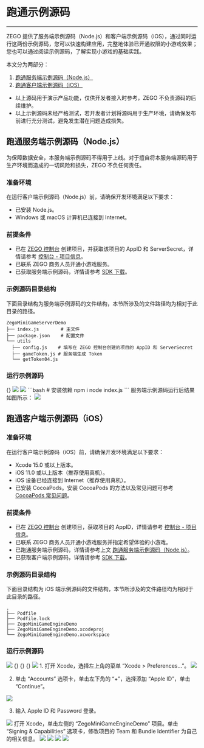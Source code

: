 # 跑通示例源码

---

ZEGO 提供了服务端示例源码（Node.js）和客户端示例源码（iOS），通过同时运行这两份示例源码，您可以快速构建应用，完整地体验已开通权限的小游戏效果；您也可以通过阅读示例源码，了解实现小游戏的基础实践。

本文分为两部分：

1. [跑通服务端示例源码（Node.js）](#跑通服务端示例源码nodejs)
2. [跑通客户端示例源码（iOS）](#跑通客户端示例源码ios)

<Warning title="Warning">

- 以上源码用于演示产品功能，仅供开发者接入时参考，ZEGO 不负责源码的后续维护。
- 以上示例源码未经严格测试，若开发者计划将源码用于生产环境，请确保发布前进行充分测试，避免发生潜在问题造成损失。
</Warning>

## 跑通服务端示例源码（Node.js）

<Warning title="Warning">

为保障数据安全，本服务端示例源码不得用于上线。对于擅自将本服务端源码用于生产环境而造成的一切风险和损失，ZEGO 不负任何责任。
</Warning>

### 准备环境

在运行客户端示例源码（Node.js）前，请确保开发环境满足以下要求：

- 已安装 Node.js。
- Windows 或 macOS 计算机已连接到 Internet。

### 前提条件

- 已在 [ZEGO 控制台](https://console.zego.im) 创建项目，并获取该项目的 AppID 和 ServerSecret，详情请参考 [控制台 - 项目信息](https://doc-zh.zego.im/article/12107)。
- 已联系 ZEGO 商务人员开通小游戏服务。
- 已获取服务端示例源码，详情请参考 [SDK 下载](../download.mdx)。

### 示例源码目录结构

下面目录结构为服务端示例源码的文件结构，本节所涉及的文件路径均为相对于此目录的路径。

```
ZegoMiniGameServerDemo
├── index.js        # 主文件
├── package.json    # 配置文件
└── utils
  ├── config.js    # 填写在 ZEGO 控制台创建的项目的 AppID 和 ServerSecret
  ├── gameToken.js # 服务端生成 Token 
  └── getToken04.js 
```

### 运行示例源码

<Steps>
<Step title="解压服务端源码压缩包 “ZegoMiniGameServerDemo.zip”，获取 “ZegoMiniGameServerDemo”文件夹。">
{}
</Step>
<Step title="修改 “ZegoMiniGameServerDemo/utils/config.js” 文件，在下图红框标识区域填写 “AppID”。">
<Frame width="512" height="auto" caption=""><img src="https://storage.zego.im/sdk-doc/Pics/MiniGames/server_demo_appid.jpeg" /></Frame>
</Step>
<Step title="在同文件中，填写 “ServerSecret“。">
<Frame width="512" height="auto" caption=""><img src="https://storage.zego.im/sdk-doc/Pics/MiniGames/ServerSecret.jpeg" /></Frame>
</Step>
<Step title="进入 “ZegoMiniGameServerDemo”文件夹，在终端执行以下代码，以启动小游戏服务端。">
```bash
# 安装依赖
npm i 
node index.js
```
</Step>
<Step title="执行代码后，即可获得服务端地址，可用作客户端示例源码的后台服务地址。">
服务端示例源码运行后结果如图所示：
<Frame width="512" height="auto" caption=""><img src="https://storage.zego.im/sdk-doc/Pics/MiniGames/server_sourcecodes_address.jpeg" /></Frame>
</Step>
</Steps>


## 跑通客户端示例源码（iOS）

### 准备环境

在运行客户端示例源码（iOS）前，请确保开发环境满足以下要求：

- Xcode 15.0 或以上版本。
- iOS 11.0 或以上版本（推荐使用真机）。
- iOS 设备已经连接到 Internet（推荐使用真机）。
- 已安装 CocoaPods。安装 CocoaPods 的方法以及常见问题可参考 [CocoaPods 常见问题](https://doc-zh.zego.im/faq/CocoaPods_question?product=ExpressVideo&platform=macos#1)。

### 前提条件

- 已在 [ZEGO 控制台](https://console.zego.im) 创建项目，获取项目的 AppID，详情请参考 [控制台 - 项目信息](https://doc-zh.zego.im/article/12107)。
- 已联系 ZEGO 商务人员开通小游戏服务并指定希望体验的小游戏。
- 已跑通服务端示例源码，详情请参考上文 [跑通服务端示例源码（Node.js）](#跑通服务端示例源码nodejs)。
- 已获取客户端示例源码，详情请参考 [SDK 下载](../download.mdx)。


### 示例源码目录结构

下面目录结构为 iOS 端示例源码的文件结构，本节所涉及的文件路径均为相对于此目录的路径。

```tree
.
├── Podfile
├── Podfile.lock
├── ZegoMiniGameEngineDemo
├── ZegoMiniGameEngineDemo.xcodeproj
└── ZegoMiniGameEngineDemo.xcworkspace
```

### 运行示例源码

<Steps>
<Step title="打开 “AppStore”，搜索 “Xcode” 并下载安装。">
<Frame width="512" height="auto" caption=""><img src="https://storage.zego.im/sdk-doc/Pics/iOS/ZegoExpressEngine/Common/appstore-xcode.png" /></Frame>
</Step>
<Step title="解压 iOS 客户端示例源码压缩包获取文件夹 “ZegoMiniGameEngineDemoSrc-iOS”，并使用终端进入该文件夹。">
{}
</Step>
<Step title="执行 `pod repo update` 命令更新本地索引，确保能安装最新版本的 SDK。">
{}
</Step>
<Step title="执行 `pod install` 命令安装 SDK。">
{}
</Step>
<Step title="打开 Xcode，选择左上角的菜单 “File > Open...”，在解压后的示例源码文件夹中，找到 “ZegoMiniGameEngineDemo.xcworkspace” 文件打开。">
<Frame width="512" height="auto" caption=""><img src="https://storage.zego.im/sdk-doc/Pics/iOS/ZegoExpressEngine/Common/xcode-open-file.png" /></Frame>
</Step>
<Step title="登录 Apple 开发者账号。">
  1. 打开 Xcode，选择左上角的菜单 “Xcode > Preferences...”。
  <Frame width="512" height="auto" caption=""><img src="https://storage.zego.im/sdk-doc/Pics/MiniGames/xcode_preferences.png" /></Frame>

  2. 单击 “Accounts” 选项卡，单击左下角的 “+”，选择添加 “Apple ID”，单击 “Continue”。
  <Frame width="512" height="auto" caption=""><img src="https://storage.zego.im/sdk-doc/Pics/iOS/ZegoExpressEngine/Common/xcode-account.png" /></Frame>

  3. 输入 Apple ID 和 Password 登录。
  <Frame width="512" height="auto" caption=""><img src="https://storage.zego.im/sdk-doc/Pics/iOS/ZegoExpressEngine/Common/xcode-login-apple-id.png" /></Frame>

</Step>
<Step title="修改 Bundle Identifier 和开发者证书。">
  打开 Xcode，单击左侧的 “ZegoMiniGameEngineDemo” 项目。单击 “Signing & Capabilities” 选项卡，修改项目的 Team 和 Bundle Identifier 为自己的相关信息。
  <Frame width="512" height="auto" caption=""><img src="https://storage.zego.im/sdk-doc/Pics/MiniGames/Team_and_BundleID.jpeg" /></Frame>
</Step>
<Step title="修改 “/ZegoMiniGameEngineDemo/KeyCenter.m” 文件，填写 SDK 初始化所需的 “AppID”，并且将 hostUrl 地址修改为跑通服务端源码后获得的地址（如本文 [前提条件](#17677#2_2) 所述）。">
  <Frame width="512" height="auto" caption=""><img src="https://storage.zego.im/sdk-doc/Pics/MiniGames/appid_host.jpeg" /></Frame>
</Step>
<Step title="将 iOS 设备连接到开发电脑，单击 Xcode 上方的的 “Any iOS Device”，在弹出的选项框选择该 iOS 设备（或者模拟器）。">
  <Frame width="512" height="auto" caption=""><img src="https://storage.zego.im/sdk-doc/Pics/MiniGames/device_selection.jpeg" /></Frame>
</Step>
<Step title="单击 Xcode 左上角的 “Build” 按钮编译和运行示例源码，即可体验小游戏。">
  <Frame width="512" height="auto" caption=""><img src="https://storage.zego.im/sdk-doc/Pics/MiniGames/run.jpeg" /></Frame>
</Step>
</Steps>